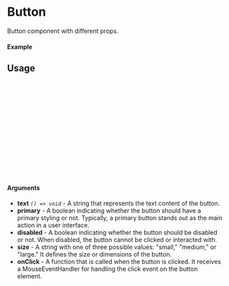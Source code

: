 
<Meta of={Button} title="Button"/>

# Button

Button component with different props.

#### Example

<Canvas of={Button.Primary}/>

## Usage

```ts
import {Button} from "sld-ui";

const Example = () => {
    return (
        <Button
            size = {"small"}
            text = {"Button"}
            onClick = {()=>console.log("Clicked")}
            primary
        />
)
    ;
};

export default Example;
```

#### Arguments

- **text** _`() => void`_ - A string that represents the text content of the button.
- **primary** - A boolean indicating whether the button should have a primary styling or not. Typically, a primary
button stands out as the main action in a user interface.
- **disabled** - A boolean indicating whether the button should be disabled or not. When disabled, the button cannot be
clicked or interacted with.
- **size** - A string with one of three possible values: "small," "medium," or "large." It defines the size or
dimensions of the button.
- **onClick** - A function that is called when the button is clicked. It receives a MouseEventHandler for handling the
click event on the button element.